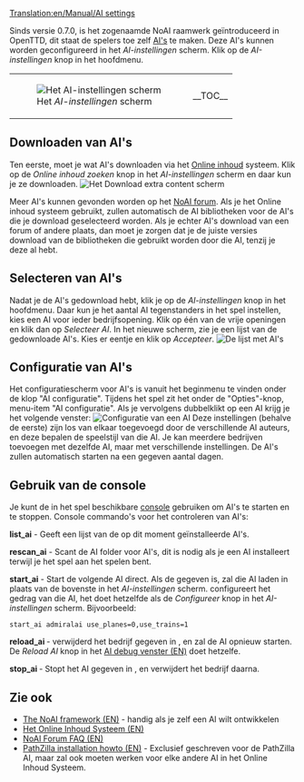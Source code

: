 [[Translation:en/Manual/AI settings]]
{{nl/Vertaling|en/Manual/AI settings|90}}
{{nl/Manual/Inhoudsopgave}}

Sinds versie 0.7.0, is het zogenaamde NoAI raamwerk geïntroduceerd in OpenTTD, dit staat de spelers toe zelf [[en/Development/Script/Main Page|AI's]] te maken. Deze AI's kunnen worden geconfigureerd in het ''AI-instellingen'' scherm. Klik op de ''AI-instellingen'' knop in het hoofdmenu.
{|
|[[File:en/Manual/AIsettings empty.png|frame|none|Het ''AI-instellingen'' scherm]]
|__TOC__
|}
==Downloaden van AI's==
Ten eerste, moet je wat AI's downloaden via het [[nl/Manual/Online content|Online inhoud]] systeem. Klik op de ''Online inhoud zoeken'' knop in het ''AI-instellingen'' scherm en daar kun je ze downloaden.
[[File:en/Manual/Downloading AI.png|frame|none|Het ''Download extra content'' scherm]]

Meer AI's kunnen gevonden worden op het [http://www.tt-forums.net/viewforum.php?f=65 NoAI forum]. Als je het Online inhoud systeem gebruikt, zullen automatisch de AI bibliotheken voor de AI's die je download geselecteerd worden. Als je echter AI's download van een forum of andere plaats, dan moet je zorgen dat je de juiste versies download van de bibliotheken die gebruikt worden door die AI, tenzij je deze al hebt.

==Selecteren van AI's==
Nadat je de AI's gedownload hebt, klik je op de  ''AI-instellingen'' knop in het hoofdmenu. Daar kun je het aantal AI tegenstanders in het spel instellen, kies een AI voor ieder bedrijfsopening.
Klik op één van de vrije openingen en klik dan op ''Selecteer AI''. In het nieuwe scherm, zie je een lijst van de gedownloade AI's. Kies er eentje en klik op ''Accepteer''.
[[File:en/Manual/Select AI.png|frame|none|De lijst met AI's]]

==Configuratie van AI's==
Het configuratiescherm voor AI's is vanuit het beginmenu te vinden onder de klop "AI configuratie". Tijdens het spel zit het onder de "Opties"-knop, menu-item "AI configuratie". Als je vervolgens dubbelklikt op een AI krijg je het volgende venster:
[[File:en/Manual/AI configuration.png|frame|none|Configuratie van een AI]]
Deze instellingen (behalve de eerste) zijn los van elkaar toegevoegd door de verschillende AI auteurs, en deze bepalen de speelstijl van die AI. Je kan meerdere bedrijven toevoegen met dezelfde AI, maar met verschillende instellingen.
De AI's zullen automatisch starten na een gegeven aantal dagen.

==Gebruik van de console==
Je kunt de in het spel beschikbare [[nl/Manual/Console|console]] gebruiken om AI's te starten en te stoppen.
Console commando's voor het controleren van AI's:

'''list_ai''' - Geeft een lijst van de op dit moment geïnstalleerde AI's.

'''rescan_ai''' - Scant de AI folder voor AI's, dit is nodig als je een AI installeert terwijl je het spel aan het spelen bent.

'''start_ai''' ''<ainaam> <parameters>'' - Start de volgende AI direct. Als de <ainaam> gegeven is, zal die AI laden in plaats van de bovenste in het ''AI-instellingen'' scherm. <parameters> configureert het gedrag van die AI, het doet hetzelfde als de ''Configureer'' knop in het ''AI-instellingen'' scherm. Bijvoorbeeld:
 start_ai admiralai use_planes=0,use_trains=1

'''reload_ai <company_slot>''' - verwijderd het bedrijf gegeven in <company_slot>, en zal de AI opnieuw starten. De ''Reload AI'' knop in het [[en/AI Debug window|AI debug venster (EN)]] doet hetzelfe.

'''stop_ai <company_slot>''' - Stopt het AI gegeven in <company_slot>, en verwijdert het bedrijf daarna.

==Zie ook==
*[[en/Development/Script/Main Page|The NoAI framework (EN)]] - handig als je zelf een AI wilt ontwikkelen
*[[en/Manual/Online content|Het Online Inhoud Systeem (EN)]]
*[[en/Community/AI/NoAI Forum FAQ|NoAI Forum FAQ (EN)]]
*[http://code.google.com/p/ottd-noai-pathzilla/wiki/Installation PathZilla installation howto (EN)] - Exclusief geschreven voor de PathZilla AI, maar zal ook moeten werken voor elke andere AI in het Online Inhoud Systeem.

{{nl/Kenmerken|0.7}}